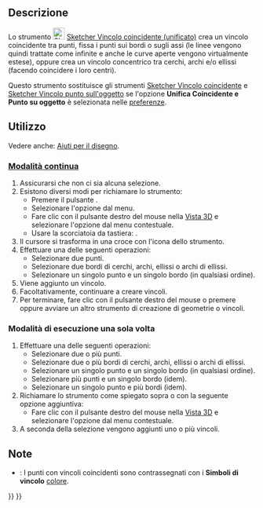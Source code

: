 <languages/>

{{Docnav/it
|[[Sketcher_ConstrainLock/it|Fissa]]
|[[Sketcher_ConstrainCoincident/it|Coincidente]]
|[[Sketcher_Workbench/it|Sketcher]]
|IconL=Sketcher_ConstrainLock.svg
|IconR=Sketcher_ConstrainCoincident.svg
|IconC=Workbench_Sketcher.svg
}}

{{GuiCommand/it
|Name=Sketcher ConstrainCoincidentUnified
|Name/it=Sketcher Vincolo coincidente (unificato)
|MenuLocation=Schizzo → Vincoli Sketcher → Vincolo coincidente
|Workbenches=[[Sketcher_Workbench/it|Sketcher]]
|Shortcut={{KEY|C}}
|Version=1.0
|SeeAlso=[[Sketcher_ConstrainCoincident/it|Sketcher Vincolo coincidente]], [[Sketcher_ConstrainPointOnObject/it|Sketcher Vincolo punto sull'oggetto]]
}}

<span id="Description"></span>
==Descrizione==

Lo strumento [[Image:Sketcher_ConstrainCoincidentUnified.svg|24px]] [[Sketcher_ConstrainCoincidentUnified/it|Sketcher Vincolo coincidente (unificato)]] crea un vincolo coincidente tra punti, fissa i punti sui bordi o sugli assi (le linee vengono quindi trattate come infinite e anche le curve aperte vengono virtualmente estese), oppure crea un vincolo concentrico tra cerchi, archi e/o ellissi (facendo coincidere i loro centri).

Questo strumento sostituisce gli strumenti [[Sketcher_ConstrainCoincident/it|Sketcher Vincolo coincidente]] e [[Sketcher_ConstrainPointOnObject/it|Sketcher Vincolo punto sull'oggetto]] se l'opzione '''Unifica Coincidente e Punto su oggetto''' è selezionata nelle [[Sketcher_Preferences/it#General|preferenze]].

<span id="Usage"></span>
==Utilizzo==

Vedere anche: [[Sketcher_Workbench/it#Drawing_aids|Aiuti per il disegno]].

<span id="Continue_mode"></span>
===[[Sketcher_Workbench/it#Continue_modes|Modalità continua]]===

# Assicurarsi che non ci sia alcuna selezione.
# Esistono diversi modi per richiamare lo strumento:
#* Premere il pulsante {{Button|[[Image:Sketcher_ConstrainCoincidentUnified.svg|16px]] [[Sketcher_ConstrainCoincidentUnified/it|Vincolo coincidente]]}}.
#* Selezionare l'opzione {{MenuCommand|Schizzo → Vincoli Sketcher → [[Image:Sketcher_ConstrainCoincidentUnified.svg|16px]] Vincolo coincidente}} dal menu.
#* Fare clic con il pulsante destro del mouse nella [[3D_view/it|Vista 3D]] e selezionare l'opzione {{MenuCommand|Vincolo → [[Image:Sketcher_ConstrainCoincidentUnified.svg|16px]] Vincolo coincidente}} dal menu contestuale.
#* Usare la scorciatoia da tastiera: {{KEY|C}}.
# Il cursore si trasforma in una croce con l'icona dello strumento.
# Effettuare una delle seguenti operazioni:
#* Selezionare due punti.
#* Selezionare due bordi di cerchi, archi, ellissi o archi di ellissi.
#* Selezionare un singolo punto e un singolo bordo (in qualsiasi ordine).
# Viene aggiunto un vincolo.
# Facoltativamente, continuare a creare vincoli.
# Per terminare, fare clic con il pulsante destro del mouse o premere {{KEY|Esc}} oppure avviare un altro strumento di creazione di geometrie o vincoli.

<span id="Run-once_mode"></span>
===Modalità di esecuzione una sola volta===

# Effettuare una delle seguenti operazioni:
#* Selezionare due o più punti.
#* Selezionare due o più bordi di cerchi, archi, ellissi o archi di ellissi.
#* Selezionare un singolo punto e un singolo bordo (in qualsiasi ordine).
#* Selezionare più punti e un singolo bordo (idem).
#* Selezionare un singolo punto e più bordi (idem).
# Richiamare lo strumento come spiegato sopra o con la seguente opzione aggiuntiva:
#* Fare clic con il pulsante destro del mouse nella [[3D_view/it|Vista 3D]] e selezionare l'opzione {{MenuCommand|[[Image:Sketcher_ConstrainCoincidentUnified.svg|16px]] Vincolo coincidente}} dal menu contestuale.
# A seconda della selezione vengono aggiunti uno o più vincoli.

<span id="Notes"></span>
==Note==

* {{Version/it|1.0}}: I punti con vincoli coincidenti sono contrassegnati con i '''Simboli di vincolo''' [[Sketcher_Preferences/it#Display|colore]].


{{Docnav/it
|[[Sketcher_ConstrainLock/it|Fissa]]
|[[Sketcher_ConstrainCoincident/it|Coincidente]]
|[[Sketcher_Workbench/it|Sketcher]]
|IconL=Sketcher_ConstrainLock.svg
|IconR=Sketcher_ConstrainCoincident.svg
|IconC=Workbench_Sketcher.svg
}}

{{Sketcher_Tools_navi{{#translation:}}}}
{{Userdocnavi{{#translation:}}}}